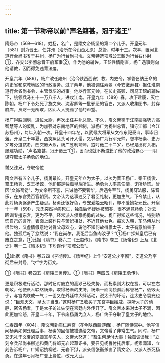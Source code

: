 ```yaml
---
---
---
```

title: 第一节称帝以前“声名籍甚，冠于诸王”
---



隋炀帝（569—618），姓杨，名广，是隋文帝杨坚的第二个儿子。开皇元年（581）封为晋王，任并州（治所在今山西太原）总管，时年十三。次年，置河北道行台尚书省于并州，杨广为行台尚书令。文帝特选项城公王韶为行台右仆射①，齐安公李彻总晋王府军事②，作为他的辅佐。王韶性情刚直，杨广遇事则向他请教，因而得免违背法度。

开皇六年（586），杨广改任雍州（治今陕西西安）牧、内史令，掌管出纳王命的内史省和京城地区的行政事务。过了两年，他被调往寿春（今安徽寿县）担任淮南道行台省尚书令，主管伐陈的战事。他以行军元帅，在长史高颎、司马王韶的辅佐下，统领兵马五十一万八千人，进攻江南。开皇九年（589）春，攻下建康，灭亡陈朝。杨广下令处死了施文庆、沈客卿等一批邪恶的官吏，又派人收集图书，封存府库，资财一无所取，因此大大提高了他的声望。

杨广得胜回朝，进位太尉，再次出任并州总管。不久，隋文帝鉴于江南豪强势力高智慧等人的叛乱，为加强对东南地区的控制，派杨广为扬州总管，镇守江都（今江苏扬州），每年入朝一次。开皇十四年冬，以武候大将军从文帝东祀泰山，事毕归藩。开皇二十年夏，西突厥达头可汗入侵，又以杨广为行军元帅，督率杨素、史万岁等分道抗击，西突厥大败，杨广胜利班师。这时他三十二岁，已经是出将入相，屡建功勋，“声名籍甚，冠于诸王”①，因而也就不断滋长了他的政治野心——阴谋夺取太子杨勇的地位。

弑父诛兄，夺取帝位

隋文帝有五个儿子，杨勇最长，开皇元年立为太子。以次为晋王杨广、秦王杨俊、蜀王杨秀、汉王杨谅，他们都是独孤皇后所生。杨勇为人率意任情，无所矫饰。曾因“文饰蜀铠”，为文帝所不喜，告诫他不要奢华。后遇冬至节，杨勇穿法服，陈音乐，在东宫受百官朝贺。文帝认为这事违反了君臣礼制，更加生气，下令禁止，从此对杨勇逐渐产生疑忌。杨勇还很好色，专宠爱姬云昭训，却不爱嫡妃元氏。开皇十一年（591），元氏突然得病死亡，独孤后怀疑她被暗害，很不满意杨勇；对云昭训专擅东宫，更为不平。经常派人侦察杨勇的过失。杨广得知这些情况，特别矫饰自己的言行，表面上装作只与萧妃相处，不近其他女色。每次入朝，车马侍从也很俭约，又虚情假意地讨得父母欢心，说他不知何故得罪太子，太子有意加害于他。独孤后听了忿然说：“我在尚尔，我死后当鱼肉汝乎？”①杨广探知皇后已有废立之意，①此据《隋书》卷六二《王韶传》。《隋书》卷三《炀帝纪》上及《北史》卷一二《隋本纪》下均误作“项城公歆”。

②此据《隋书》卷五四《李彻传》。《炀帝纪》上作“安道公才李彻”，安道公乃李彻后来封号，“才”字为衍文。

①《隋书》卷四五《房陵王勇传》。①《隋书》卷四五《房陵王勇传》。

更是积极进行活动。那时反对废立的高颎已经失势，而杨素则大权在握，可以左右朝政。他便派人联络杨素，取得杨素的支持。杨素一面向独孤后称誉杨广，诋毁太子，与宫内联成一气；一面又在外廷中大肆活动，说太子的坏话，连太史令袁充也说：“臣观天文，皇太子当废。”这时杨广又收买了东宫幸臣姬威，探听太子的动静，密告杨素，于是太子的过失便在宫廷内外传开了。隋文帝本来对太子不满，因此更加恼怒，开皇二十年，下令废杨勇为庶人，杨广终于夺取了皇太子的地位。

仁寿四年（604），隋文帝卧病仁寿宫（在今陕西麟游西），杨广随侍宫中。他写信问杨素如何处理后事，杨素的回信被错送给文帝，文帝看了非常生气。同时，杨广又无礼于文帝的宠姬宣华夫人，文帝大怒道：“畜生何足付大事！独孤诚误我！”立刻令兵部尚书柳述和黄门侍郎元岩起草诏书，要召见杨勇付托后事。杨素闻知，立刻告诉杨广。广矫诏执柳述、元岩下狱，派亲信张衡杀害了隋文帝，又派人杀死杨勇。在这年七月杨广登上帝位，改元大业。